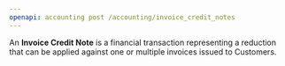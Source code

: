 ```yaml
---
openapi: accounting post /accounting/invoice_credit_notes
---
```


An **Invoice Credit Note** is a financial transaction representing a reduction that can be applied against one or multiple invoices issued to Customers.
